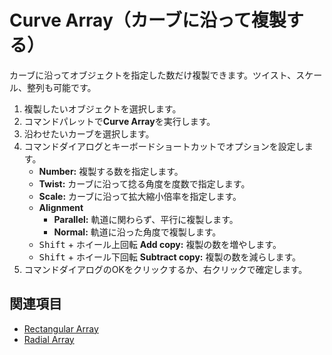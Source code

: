 
# Curve Array（カーブに沿って複製する）

<Reference shortcut="" command="Curve Array" button="" />

カーブに沿ってオブジェクトを指定した数だけ複製できます。ツイスト、スケール、整列も可能です。

1. 複製したいオブジェクトを選択します。
2. コマンドパレットで**Curve Array**を実行します。
3. 沿わせたいカーブを選択します。
4. コマンドダイアログとキーボードショートカットでオプションを設定します。
   - **Number:** 複製する数を指定します。
   - **Twist:** カーブに沿って捻る角度を度数で指定します。
   - **Scale:** カーブに沿って拡大縮小倍率を指定します。
   - **Alignment**
      - **Parallel:** 軌道に関わらず、平行に複製します。 
      - **Normal:** 軌道に沿った角度で複製します。
   - <kbd>Shift</kbd> + ホイール上回転 **Add copy:** 複製の数を増やします。
   - <kbd>Shift</kbd> + ホイール下回転 **Subtract copy:** 複製の数を減らします。
4. コマンドダイアログのOKをクリックするか、右クリックで確定します。

## 関連項目
- [Rectangular Array](./rectangular-array)
- [Radial Array](./radial-array)












